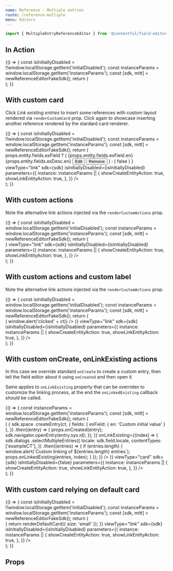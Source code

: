 ```yaml
---
name: Reference - Multiple entries
route: /reference-multiple
menu: Editors
---
```



<Readme />

```jsx
import { MultipleEntryReferenceEditor } from '@contentful/field-editor-reference';
```


## In Action

<Playground>
  {() => {
    const isInitiallyDisabled = !!window.localStorage.getItem('initialDisabled');
    const instanceParams = window.localStorage.getItem('instanceParams');
    const [sdk, mitt] = newReferenceEditorFakeSdk();
    return (
      <div>
        <MultipleEntryReferenceEditor
          viewType="link"
          sdk={sdk}
          isInitiallyDisabled={isInitiallyDisabled}
          parameters={{
            instance: instanceParams || {
              showCreateEntityAction: true,
              showLinkEntityAction: true,
            },
          }}
        />
        <ActionsPlayground mitt={mitt} />
      </div>
    );
  }}
</Playground>

## With custom card

Click _Link existing entries_ to insert some references with custom layout rendered via `renderCustomCard` prop. Click again to showcase inserting
another reference rendered by the stardard card renderer.

<Playground>
  {() => {
    const isInitiallyDisabled = !!window.localStorage.getItem('initialDisabled');
    const instanceParams = window.localStorage.getItem('instanceParams');
    const [sdk, mitt] = newReferenceEditorFakeSdk();
    return (
      <div data-test-id="multiple-references-editor-custom-cards-integration-test">
        <MultipleEntryReferenceEditor
          renderCustomCard={(props) =>
            props.entity.fields.exField ? (
              <Card testId="custom-card">
                <Heading>{props.entity.fields.exField.en}</Heading>
                <Paragraph>{props.entity.fields.exDesc.en}</Paragraph>
                <Button onClick={props.onEdit} style={{ marginRight: '10px' }}>
                  Edit
                </Button>
                <Button onClick={props.onRemove}>Remove</Button>
              </Card>
            ) : (
              false
            )
          }
          viewType="link"
          sdk={sdk}
          isInitiallyDisabled={isInitiallyDisabled}
          parameters={{
            instance: instanceParams || {
              showCreateEntityAction: true,
              showLinkEntityAction: true,
            },
          }}
        />
        <ActionsPlayground mitt={mitt} />
      </div>
    );
  }}
</Playground>

## With custom actions

Note the alternative link actions injected via the `renderCustomActions` prop.

<Playground>
  {() => {
    const isInitiallyDisabled = window.localStorage.getItem('initialDisabled');
    const instanceParams = window.localStorage.getItem('instanceParams');
    const [sdk, mitt] = newReferenceEditorFakeSdk();
    return (
      <div>
        <MultipleEntryReferenceEditor
          renderCustomActions={(props) => <CombinedLinkActions {...props} />}
          viewType="link"
          sdk={sdk}
          isInitiallyDisabled={isInitiallyDisabled}
          parameters={{
            instance: instanceParams || {
              showCreateEntityAction: true,
              showLinkEntityAction: true,
            },
          }}
        />
        <ActionsPlayground mitt={mitt} />
      </div>
    );
  }}
</Playground>

## With custom actions and custom label

Note the alternative link actions injected via the `renderCustomActions` prop.

<Playground>
  {() => {
    const isInitiallyDisabled = window.localStorage.getItem('initialDisabled');
    const instanceParams = window.localStorage.getItem('instanceParams');
    const [sdk, mitt] = newReferenceEditorFakeSdk();
    return (
      <div>
        <MultipleEntryReferenceEditor
          renderCustomActions={(props) => (
            <CombinedLinkActions
              {...props}
              combinedActionsLabel="My custom label"
              onCreate={(ct) => window.alert('clicked' + ct)}
            />
          )}
          viewType="link"
          sdk={sdk}
          isInitiallyDisabled={isInitiallyDisabled}
          parameters={{
            instance: instanceParams || {
              showCreateEntityAction: true,
              showLinkEntityAction: true,
            },
          }}
        />
        <ActionsPlayground mitt={mitt} />
      </div>
    );
  }}
</Playground>

## With custom onCreate, onLinkExisting actions

In this case we override standard `onCreate` to create a custom entry, then tell the field editor about it using `onCreated` and then open it.

Same applies to `onLinkExisting` property that can be overriden to customize the linking process, at the end the `onLinkedExisting` callback should be called.

<Playground>
  {() => {
    const instanceParams = window.localStorage.getItem('instanceParams');
    const [sdk, mitt] = newReferenceEditorFakeSdk();
    return (
      <div data-test-id="custom-card-using-default">
        <MultipleEntryReferenceEditor
          renderCustomActions={(props) => (
            <CombinedLinkActions
              {...props}
              onCreate={(ct) => {
                sdk.space
                  .createEntry(ct, {
                    fields: { exField: { en: 'Custom initial value' } },
                  })
                  .then((entry) => {
                    props.onCreated(entry);
                    sdk.navigator.openEntry(entry.sys.id);
                  });
              }}
              onLinkExisting={(index) => {
                sdk.dialogs
                  .selectMultipleEntries({
                    locale: sdk.field.locale,
                    contentTypes: ['exampleCT'],
                  })
                  .then((entries) => {
                    if (entries.length) {
                      window.alert(`Custom linking of ${entries.length} entries`);
                      props.onLinkedExisting(entries, index);
                    }
                  });
              }}
            />
          )}
          viewType="card"
          sdk={sdk}
          isInitiallyDisabled={false}
          parameters={{
            instance: instanceParams || {
              showCreateEntityAction: true,
              showLinkEntityAction: true,
            },
          }}
        />
        <ActionsPlayground mitt={mitt} />
      </div>
    );
  }}
</Playground>

## With custom card relying on default card

<Playground>
  {() => {
    const isInitiallyDisabled = !!window.localStorage.getItem('initialDisabled');
    const instanceParams = window.localStorage.getItem('instanceParams');
    const [sdk, mitt] = newReferenceEditorFakeSdk();
    return (
      <div data-test-id="multiple-references-editor-custom-cards-with-default-integration-test">
        <MultipleEntryReferenceEditor
          renderCustomCard={(props, _, renderDefaultCard) => {
            return renderDefaultCard({ size: 'small' });
          }}
          viewType="link"
          sdk={sdk}
          isInitiallyDisabled={isInitiallyDisabled}
          parameters={{
            instance: instanceParams || {
              showCreateEntityAction: true,
              showLinkEntityAction: true,
            },
          }}
        />
        <ActionsPlayground mitt={mitt} />
      </div>
    );
  }}
</Playground>

## Props

<Props of={MultipleEntryReferenceEditor} />
